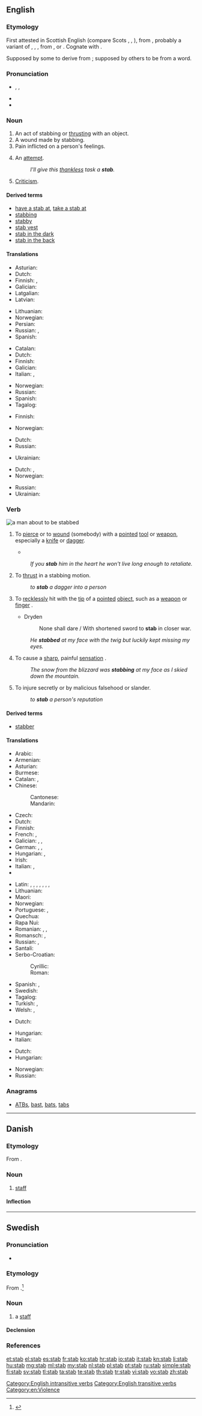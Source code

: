 {{also|Stab|STAB|stáb}}
==English==
{{wikipedia}}

===Etymology===
First attested in Scottish English (compare Scots {{term|stob|lang=sco}}, {{term|stobbe|lang=sco}}, {{term|stabb||a pointed stick or stake; a thrust with a pointed weapon|lang=sco}}), from {{etyl|enm|en}} {{term|stabbe||a stab|lang=enm}}, probably a variant of {{etyl|enm|en}} {{term|stob|lang=enm}}, {{term|stub|lang=enm}}, {{term|stubbe||pointed stick, stake, thorn, stub, stump|lang=enm}}, from {{etyl|non|en}} {{term|stobbi|lang=non}}, {{term|stubbi|lang=non}} or {{etyl|ang|en}} {{term|stybb|lang=ang}}. Cognate with {{langname|dum}} {{term|stobbe|lang=dum}}.

Supposed by some to derive from {{etyl|gd|en}} {{term|stob||to prick, to prod, to push, to thrust|lang=gd}}; supposed by others to be from a {{etyl|sco|en}} word.

===Pronunciation===
* {{enPR|stăb}}, {{IPA|/stæb/}}, {{X-SAMPA|/st{b/}}
* {{audio|en-us-stab.ogg|Audio (US)}}
* {{rhymes|æb}}

===Noun===
{{en-noun}}

# An act of stabbing or [[thrust|thrusting]] with an object.
# A wound made by stabbing.
# Pain inflicted on a person's feelings.
# {{context|informal|lang=en}} An [[attempt]].
#: ''I'll give this [[thankless]] task a '''stab'''.''
# [[criticism|Criticism]].

====Derived terms====
* [[have a stab at]], [[take a stab at]]
* [[stabbing]]<!--adjective, noun-->
* [[stabby]]
* [[stab vest]]
* [[stab in the dark]]
* [[stab in the back]]

====Translations====
{{trans-top|act of stabbing}}
* Asturian: {{t-|ast|puñalada|f}}
* Dutch: {{t+|nl|steek}}
* Finnish: {{t+|fi|pisto}}, {{t-|fi|pistäminen}}
* Galician: {{t-|gl|puñalada|f}}
* Latgalian: {{tø|ltg|dūrt}}
* Latvian: {{t+|lv|durt}}
{{trans-mid}}
* Lithuanian: {{t-|lt|durti}}
* Norwegian: {{t-|no|stikk|n}}
* Persian: {{t-|fa|خنجر زدن}}
* Russian: {{t+|ru|удар|m}}, {{t+|ru|укол|m}}
* Spanish: {{t-|es|puñalada|f}}
{{trans-bottom}}

{{trans-top|wound made by stabbing}}
* Catalan: {{t-|ca|punyalada|f}}
* Dutch: {{t-|nl|steekwond}}
* Finnish: {{t-|fi|pistohaava}}
* Galician: {{t-|gl|puñalada|f}}
* Italian: {{t+|it|coltellata|f}}, {{t-|it|pugnalata|f}}
{{trans-mid}}
* Norwegian: {{t-|no|stikk|n}}
* Russian: {{t-|ru|колотая рана|f}}
* Spanish: {{t-|es|puñalada|f}}
* Tagalog: {{t-|tl|saksak}}
{{trans-bottom}}

{{trans-top|pain inflicted on a person's feelings}}
* Finnish: {{t+|fi|pisto}}
{{trans-mid}}
* Norwegian: {{t-|no|stikk|n}}
{{trans-bottom}}

{{trans-top|attempt}}
* Dutch: {{t+|nl|poging}}
* Russian: {{t+|ru|попытка|f}}
{{trans-mid}}
* Ukrainian: {{t-|uk|спроба|f}}
{{trans-bottom}}

{{trans-top|criticism}}
* Dutch: {{t+|nl|kritiek}},{{t+|nl|aanval}}
* Norwegian: {{t-|no|stikk|n}}
{{trans-mid}}
* Russian: {{t+|ru|критика|f}}
* Ukrainian: {{t-|uk|критика|f}}
{{trans-bottom}}

===Verb===
[[File:Comic History of Rome p 308 The End of Julius Caesar.jpg|thumb|a man about to be stabbed]]
{{en-verb|stab|b|ed}}

# {{context|transitive|lang=en}} To [[pierce]] or to [[wound]] (somebody) with a [[pointed]] [[tool]] or [[weapon]], especially a [[knife]] or [[dagger]].
#*{{quote-book|year=1905|author=[[w:Emma Orczy|Baroness Emmuska Orczy]]
|title=[[w:The Case of Miss Elliott|The Tremarn Case]]
|chapter=1|url=http://openlibrary.org/works/OL8479084W
|passage=“There the cause of death was soon ascertained ; the victim of this daring outrage had been '''stabbed''' to death from ear to ear with a long, sharp instrument, in shape like an antique stiletto, which […] was subsequently found under the cushions of the hansom.&nbsp;[…]”}}
#: ''If you '''stab''' him in the heart he won't live long enough to retaliate.''
# {{context|transitive|lang=en}} To [[thrust]] in a stabbing motion.
#: ''to '''stab''' a dagger into a person''
# {{context|intransitive|lang=en}} To [[recklessly]] hit with the [[tip]] of a [[pointed]] [[object]], such as a [[weapon]] or [[finger]] {{non-gloss definition|(often used with [[at]])}}.
#* Dryden
#*: None shall dare / With shortened sword to '''stab''' in closer war.
#: ''He '''stabbed''' at my face with the twig but luckily kept missing my eyes.''
# {{context|intransitive|lang=en}} To cause a [[sharp]], painful [[sensation]] {{non-gloss definition|(often used with [[at]])}}.
#: ''The snow from the blizzard was '''stabbing''' at my face as I skied down the mountain.''
# {{context|transitive|figurative|lang=en}} To injure secretly or by malicious falsehood or slander.
#: ''to '''stab''' a person's reputation''

====Derived terms====
* [[stabber]]

====Translations====
{{trans-top|To pierce or wound with pointed object}}
* Arabic: {{t-|ar|طعن|tr=ṭáʕana}}
* Armenian: {{t-|hy|խոցել|tr=xoc'el}}
* Asturian: {{t-|ast|apuñalar}}
* Burmese: {{t+|my|ထိုး|tr=hto:|sc=Mymr}}
* Catalan: {{t+|ca|apunyalar}}, {{t+|ca|acoltellar}}
* Chinese:
*: Cantonese: {{tø|yue|插|tr=chaap3|sc=Hani}}
*: Mandarin: {{t|cmn|朿|tr=cì}}
* Czech: {{t-|cs|pobodat}}
* Dutch: {{t+|nl|steken}}
* Finnish: {{t+|fi|puukottaa}}
* French: {{t+|fr|poignarder}}, {{t-|fr|frapper d'un coup de couteau}}
* Galician: {{t+|gl|apuñalar}}, {{t+|gl|acoitelar}}, {{t+|gl|anavallar}}
* German: {{t+|de|stechen}}, {{t+|de|erstechen}}, {{t-|de|niederstechen}}
* Hungarian: {{t+|hu|döf}}, {{t+|hu|szúr}}
* Irish: {{t-|ga|sáigh}}
* Italian: {{t+|it|pugnalare}}, {{t+|it|accoltellare}}
* {{trreq|ja}}
{{trans-mid}}
* Latin: {{t-|la|confodio}}, {{t-|la|fodio}}, {{t-|la|perfodio}}, {{t-|la|transfodio}}, {{t-|la|traicio}}, {{t-|la|perfigo}}, {{t-|la|perforo}}, {{t-|la|pungo}}
* Lithuanian: {{t-|lt|badyti}}
* Maori: {{t|mi|oka}}
* Norwegian: {{t+|no|stikke}}
* Portuguese: {{t+|pt|apunhalar}}, {{t-|pt|esfaquear}}
* Quechua: {{t-|qu|t'urpuy}}
* Rapa Nui: {{tø|rap|oka}}
* Romanian: {{t-|ro|înjunghia}}, {{t+|ro|străpunge}}, {{t-|ro|a da o lovitură de cuțit}}
* Romansch: {{t-|rm|stilettar}}, {{t-|rm|cuntellar}}
* Russian: {{t+|ru|закалывать|tr=zakályvat’}}, {{t+|ru|прокалывать}}
* Santali: {{tø|sat|ᱨᱳᱜ|tr=rok'|sc=Olck}}
* Serbo-Croatian:
*: Cyrillic: {{t-|sh|бости}}
*: Roman: {{t-|sh|bosti}}
* Spanish: {{t+|es|apuñalar}}, {{t-|es|acuchillar}}
* Swedish: {{t+|sv|sticka}}
* Tagalog: {{t-|tl|saksak}}
* Turkish: {{t+|tr|bıçaklamak}}, {{t+|tr|şişlemek}}
* Welsh: {{t+|cy|gwanu}}, {{t+|cy|trywanu}}
{{trans-bottom}}

{{trans-top|To recklessly hit with the tip of a pointed object}}
* Dutch: {{t+|nl|steken}}
{{trans-mid}}
* Hungarian: {{t-|hu|bök}}
* Italian: {{t|it|sfregiare}}
{{trans-bottom}}

{{trans-top|To cause a sharp painful sensation}}
* Dutch: {{t+|nl|steken}}
* Hungarian: {{t-|hu|nyilallik}}
{{trans-mid}}
* Norwegian: {{t+|no|stikke}}
* Russian: {{t+|ru|ранить}}
{{trans-bottom}}

===Anagrams===
* [[ATBs#English|ATBs]], [[bast#English|bast]], [[bats#English|bats]], [[tabs#English|tabs]]

[[Category:English intransitive verbs]]
[[Category:English transitive verbs]]
[[Category:en:Violence]]

----

==Danish==

===Etymology===
From {{etyl|de|da}} {{term|Stab|lang=de}}.

===Noun===
{{da-noun|en|e}}

# [[staff]]

====Inflection====
{{da-noun-infl|en|e}}

----

==Swedish==
{{wikipedia|lang=sv}}

===Pronunciation===
* {{audio|Sv-en stab.ogg|audio}}

===Etymology===
From {{etyl|de|sv}} {{term|Stab|lang=de}}.<ref>{{R:runeberg.org|svetym|0943.html stab}}</ref>

===Noun===
{{sv-noun|c}}

# a [[staff]]

====Declension====
{{sv-noun-reg-er}}

===References===
<references/>

[[et:stab]]
[[el:stab]]
[[es:stab]]
[[fr:stab]]
[[ko:stab]]
[[hr:stab]]
[[io:stab]]
[[it:stab]]
[[kn:stab]]
[[li:stab]]
[[hu:stab]]
[[mg:stab]]
[[ml:stab]]
[[my:stab]]
[[nl:stab]]
[[pl:stab]]
[[pt:stab]]
[[ru:stab]]
[[simple:stab]]
[[fi:stab]]
[[sv:stab]]
[[tl:stab]]
[[ta:stab]]
[[te:stab]]
[[th:stab]]
[[tr:stab]]
[[vi:stab]]
[[vo:stab]]
[[zh:stab]]